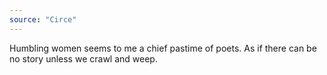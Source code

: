 ```yaml
---
source: "Circe"
---
```


Humbling women seems to me a chief pastime of poets. As if there can be no story unless we crawl and weep.
